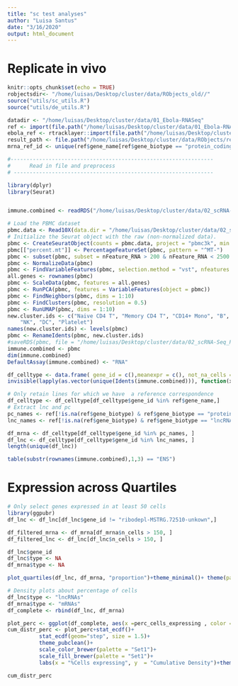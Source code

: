 ```yaml
---
title: "sc test analyses"
author: "Luisa Santus"
date: "3/16/2020"
output: html_document
---
```


# Replicate in vivo 


```r
knitr::opts_chunk$set(echo = TRUE)
robjectsdir<- "/home/luisas/Desktop/cluster/data/RObjects_old//"
source("utils/sc_utils.R")
source("utils/de_utils.R")

datadir <- "/home/luisas/Desktop/cluster/data/01_Ebola-RNASeq"
ref <- import(file.path("/home/luisas/Desktop/cluster/data/01_Ebola-RNASeq_all/03_novel_lncrnas/02_final_catalogue/rheMac10_EBOV-Kikivit_and_novelcatalogue_with_names.gtf"))
ebola_ref <- rtracklayer::import(file.path("/home/luisas/Desktop/cluster/data/00_RawData/pardis_shared_data/sabeti-txnomics/shared-resources/HISAT2/EBOV-Kikwit/KU182905.1.gtf"))
result_path <- file.path("/home/luisas/Desktop/cluster/data/RObjects/results")
mrna_ref_id <- unique(ref$gene_name[ref$gene_biotype == "protein_coding"])

#----------------------------------------------------------------
#      Read in file and preprocess
# ---------------------------------------------------------------

library(dplyr)
library(Seurat)


immune.combined <- readRDS("/home/luisas/Desktop/cluster/data/02_scRNA-Seq_PBMCs/03_validation_pbmcs_external/v2_ut.rds")

# Load the PBMC dataset
pbmc.data <- Read10X(data.dir = "/home/luisas/Desktop/cluster/data/02_scRNA-Seq_PBMCs/03_validation_pbmcs_external/filtered_gene_bc_matrices/hg19/")
# Initialize the Seurat object with the raw (non-normalized data).
pbmc <- CreateSeuratObject(counts = pbmc.data, project = "pbmc3k", min.cells = 3, min.features = 200)
pbmc[["percent.mt"]] <- PercentageFeatureSet(pbmc, pattern = "^MT-")
pbmc <- subset(pbmc, subset = nFeature_RNA > 200 & nFeature_RNA < 2500 & percent.mt < 5)
pbmc <- NormalizeData(pbmc)
pbmc <- FindVariableFeatures(pbmc, selection.method = "vst", nfeatures = 2000)
all.genes <- rownames(pbmc)
pbmc <- ScaleData(pbmc, features = all.genes)
pbmc <- RunPCA(pbmc, features = VariableFeatures(object = pbmc))
pbmc <- FindNeighbors(pbmc, dims = 1:10)
pbmc <- FindClusters(pbmc, resolution = 0.5)
pbmc <- RunUMAP(pbmc, dims = 1:10)
new.cluster.ids <- c("Naive CD4 T", "Memory CD4 T", "CD14+ Mono", "B", "CD8 T", "FCGR3A+ Mono", 
    "NK", "DC", "Platelet")
names(new.cluster.ids) <- levels(pbmc)
pbmc <- RenameIdents(pbmc, new.cluster.ids)
#saveRDS(pbmc, file = "/home/luisas/Desktop/cluster/data/02_scRNA-Seq_PBMCs/03_validation_pbmcs_external/pbmc_tutorial.rds")
immune.combined <- pbmc
dim(immune.combined)
DefaultAssay(immune.combined) <- "RNA"
```


```r
df_celltype <- data.frame( gene_id = c(),meanexpr = c(), not_na_cells = c(), maxexpr = c(), medianexpr = c(), var = c(), var = c())
invisible(lapply(as.vector(unique(Idents(immune.combined))), function(x) calc_mean_and_percentage_cell(immune.combined, x, df_celltype)))

# Only retain lines for which we have  a reference correspondence
df_celltype <- df_celltype[df_celltype$gene_id %in% ref$gene_name,]
# Extract lnc and pc
pc_names <- ref[!is.na(ref$gene_biotype) & ref$gene_biotype == "protein_coding",]$gene_name
lnc_names <- ref[!is.na(ref$gene_biotype) & ref$gene_biotype == "lncRNA",]$gene_name

df_mrna <- df_celltype[df_celltype$gene_id %in% pc_names, ]
df_lnc <- df_celltype[df_celltype$gene_id %in% lnc_names, ]
length(unique(df_lnc))

table(substr(rownames(immune.combined),1,3) == "ENS")
```

# Expression across Quartiles
```r
# Only select genes expressed in at least 50 cells
library(ggpubr)
df_lnc <- df_lnc[df_lnc$gene_id != "ribodepl-MSTRG.72510-unkown",]

df_filtered_mrna <- df_mrna[df_mrna$n_cells > 150, ]
df_filtered_lnc <- df_lnc[df_lnc$n_cells > 150, ]

df_lnc$gene_id
df_lnc$type <- NA
df_mrna$type <- NA

plot_quartiles(df_lnc, df_mrna, "proportion")+theme_minimal()+ theme(panel.background = element_rect(fill = "white", colour = "grey50"), panel.grid.major = element_blank(), panel.grid.minor = element_blank())+theme(legend.text = element_text(size=10), legend.title = element_blank())

# Density plots about percentage of cells
df_lnc$type <- "lncRNAs"
df_mrna$type <- "mRNAs"
df_complete <- rbind(df_lnc, df_mrna)

plot_perc <- ggplot(df_complete, aes(x =perc_cells_expressing , color = type, fill = type))
cum_distr_perc <- plot_perc+stat_ecdf()+
          stat_ecdf(geom="step", size = 1.5)+
          theme_pubclean()+
          scale_color_brewer(palette = "Set1")+
          scale_fill_brewer(palette = "Set1")+
          labs(x = "%Cells expressing", y  = "Cumulative Density")+theme(legend.title = element_blank(), legend.position = "top")+theme(axis.text = element_text(size = 15), axis.title = element_text(size = 20), legend.text = element_text(size = 18))

cum_distr_perc

```





